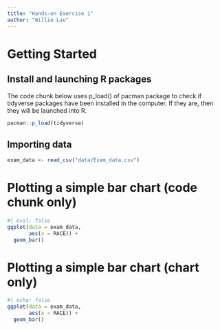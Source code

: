 ```yaml
---
title: "Hands-on Exercise 1"
author: "Willie Lau"
---
```


# Getting Started

## Install and launching R packages

The code chunk below uses p_load() of pacman package to check if tidyverse packages have been installed in the computer. If they are, then they will be launched into R.

```r
pacman::p_load(tidyverse)
```

## Importing data

```r
exam_data <- read_csv("data/Exam_data.csv")
```

# Plotting a simple bar chart (code chunk only)

```r
#| eval: false
ggplot(data = exam_data,
       aes(x = RACE)) +
  geom_bar()
```

# Plotting a simple bar chart (chart only)

```r
#| echo: false
ggplot(data = exam_data,
       aes(x = RACE)) +
  geom_bar()
```
